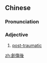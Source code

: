 {{also|创伤后}}
==Chinese==
{{zh-forms|s=创伤后|type=21}}

===Pronunciation===
{{zh-pron
|m=chuàngshānghòu
|c=cong1 soeng1 hau6
|cat=a
}}

===Adjective===
{{zh-adj}}

# [[post-traumatic]]

[[zh:創傷後]]